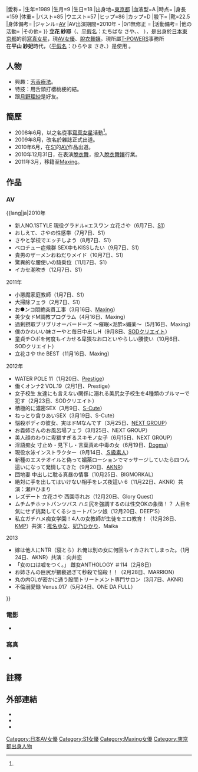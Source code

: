 {{AV女優|
|モデル名={{lang|ja|立花 さや}}<br />Tachibana Saya
|ふりがな= たちばな さや
|画像ファイル=
|別名= {{lang|ja|平山 紗妃}}、<br />Hirayama Saki、<br />ひらやま さき<ref name="hirayama_saki">
|accessdate=2011-07-23}}</ref>
|愛称={{lang|ja|さーや}}
|生年=1989
|生月=9
|生日=18
|出身地={{JPN}}[[東京都|東京都]]
|血液型=A
|時点=
|身長=159
|体重=
|バスト=85
|ウエスト=57
|ヒップ=86
|カップ=D
|股下=
|靴=22.5
|身体備考=
|ジャンル=[[AV|AV]]
|AV出演期間=2010年 -
|0/1無修正 =
|活動備考=
|他の活動=
|その他=
}}
{{japanese|japanese=立花 紗耶|kana=たちばな さや|romaji=Tachibana Saya}}
'''立花 紗耶'''（{{lang-ja|立花 さや}}、[[平假名|平假名]]：たちばな さや、{{lang-en|Tachibana Saya}}、{{bd|1989年|9月18日}} ），是出身於[[日本|日本]][[東京都|東京都]]的前[[寫真女星|寫真女星]]，現[[AV女優|AV女優]]、[[脫衣舞孃|脫衣舞孃]]。現所屬[[T-POWERS|T-POWERS]]事務所
<br />在'''平山 紗妃'''時代，（[[平假名|平假名]]：ひらやま さき、{{lang-en|Hirayama Saki}}）是使用{{bd|1987年|9月16日}} 。

== 人物 ==
* 興趣：[[芳香療法|芳香療法]]。
* 特技：用舌頭打櫻桃梗的結。
* 跟[[月野理紗|月野理紗]]是好友。

== 簡歷 ==
* 2008年6月，以{{nihongo|'''平山紗妃'''|平山 紗妃}}之名從事[[寫真女星|寫真女星]]活動<ref name="hirayama_saki"/>。
* 2009年8月，改名{{nihongo|'''立花紗耶'''|立花 さや}}於雜誌{{nihongo|《特冊新鮮組DX》|特冊新鮮組DX}}正式出道。
* 2010年6月，在[[S1|S1]]的[[AV|AV]]作品出道。
* 2010年12月31日，在{{nihongo|'''東洋秀劇場'''|東洋ショー劇場}}表演[[脫衣舞|脫衣舞]]，投入[[脫衣舞孃|脫衣舞孃]]行業。
* 2011年3月，移籍至[[Maxing|Maxing]]。

== 作品 ==
=== AV ===
;{{lang|ja|2010年<!--為與指定語系字體一致-->
* 新人NO.1STYLE 現役グラドル×エスワン 立花さや（6月7日、[[S1|S1]]）
* おしえて、さやの性感帯（7月7日、S1）
* さやと学校でエッチしよう（8月7日、S1）
* ベロチュー症候群 SEX中もKISSしたい（9月7日、S1）
* 貴男のザーメンおねだりメイド（10月7日、S1）
* 驚異的な腰使いの騎乗位（11月7日、S1）
* イカセ潮吹き（12月7日、S1）

;2011年
* 小悪魔家庭教師（1月7日、S1）
* 大掃除フェラ（2月7日、S1）
* お●ンコ悶絶突貫工事（3月16日、[[Maxing|Maxing]]）
* 美少女ドM調教プログラム（4月16日、Maxing）
* 過剰摂取ブリブリオーバードーズ ～催眠×泥酔×媚薬～（5月16日、Maxing）
*僕のかわいい妹さーやと毎日中出しH（9月8日、[[SODクリエイト|SODクリエイト]]）
*童貞チ○ポを何度もイカせる卑猥なお口といやらしい腰使い（10月6日、SODクリエイト）
*立花さや the BEST（11月16日、Maxing）

;2012年
*WATER POLE 11（1月20日、[[Prestige|Prestige]]）
*働くオンナ2 VOL.19（2月1日、Prestige）
*女子校生 友達にも言えない関係に溺れる美尻女子校生を4種類のブルマーで犯す（2月23日、SODクリエイト）
* 積極的に濃密SEX（3月9日、[[S-Cute|S-Cute]]）
* ねっとり貪りあいSEX（3月19日、S-Cute）
*悩殺ボディの彼女、実はドMなんです（3月25日、[[NEXT_GROUP|NEXT GROUP]]）<!--品牌≠製作公司，請參考日文維基-->
*お義姉さんのお風呂場フェラ（3月25日、NEXT GROUP）
*美人顔のわりに卑猥すぎるスキモノ女子（6月15日、NEXT GROUP）
*淫語痴女 寸止め・見下し・言葉責め中毒の女（6月19日、[[Dogma|Dogma]]）
*現役水泳インストラクター（9月14日、[[Ｓ級素人|Ｓ級素人]]）
*新種のエステオイルと偽って媚薬ローションでマッサージしていたら四つん這いになって発情してきた（9月20日、[[AKNR|AKNR]]）
*団地妻 中出しに耽る真昼の情事（10月25日、BIGMORKAL）
*絶対に手を出してはいけない相手をレズ夜這い 6（11月22日、AKNR）共演：瀬戸ひまり
*レズデート 立花さや 西園寺れお（12月20日、Glory Quest）
*ムチムチホットパンツバス ハミ尻を強調するのは性交OKの象徴！？ 人目を気にせず挑発してくるショートパンツ娘（12月20日、DEEP’S）
*私立ガチハメ痴女学園！4人の女教師が生徒をエロ教育！（12月28日、[[KMP|KMP]]）共演：[[椎名ゆな|椎名ゆな]]、[[妃乃ひかり|妃乃ひかり]]、Maika

;2013
*嫁は他人にNTR（寝とら）れ俺は別の女に何回もイカされてしまった。（1月24日、AKNR）共演：向井恋
*「女の口は嘘をつく。」 雌女ANTHOLOGY ＃114（2月8日）
*お姉さんの巨尻が猥褻過ぎて秒殺で悩殺！！（2月28日、MARRION）
*丸の内OLが密かに通う股間トリートメント専門サロン（3月7日、AKNR）
*不倫溺愛録 Venus.017（5月24日、ONE DA FULL）
}}

===電影===
* {{lang|ja|マン・ハンティング リデンプション（2011年7月6日）
* ドラムリミット（2011年8月30日）
* マン・ハンティング リザレクション（2012年4月4日）}}

===寫真===
* {{lang|ja|美少女にプロレスしてもらいました♪（2010年4月28日）
* はつさや。（ 2010年5月19日）
* ネオファンタ・サヤ（2011年7月29日）}}

== 註釋 ==
{{reflist}}

== 外部連結 ==
*[https://web.archive.org/web/20130506044807/http://blog.livedoor.jp/tachibana_saya/ {{lang|ja|立花さやの さぁ～やりますかぁ!?}}]
* {{Twitter|saya_tachibana}}
* {{Youtube|YN-it5ibyP8|{{lang|ja|注目のグラビアアイドル - 平山紗妃（ひらやまさき）}}}}

{{DEFAULTSORT:Tachibana risa}}
[[Category:日本AV女優|Category:日本AV女優]]
[[Category:S1女優|Category:S1女優]]
[[Category:Maxing女優|Category:Maxing女優]]
[[Category:東京都出身人物|Category:東京都出身人物]]